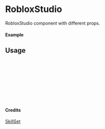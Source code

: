 
<Meta of={RobloxStudio} title="SkillSet/RobloxStudio" />

# RobloxStudio

RobloxStudio component with different props.

#### Example

<Canvas of={RobloxStudio.Primary} />

## Usage

```ts
import { RobloxStudio } from "yadl-ui";

const Example = () => {
  return (
      <RobloxStudio />
  );
};

export default Example;
```

#### Credits
[SkillSet](https://skillicons.dev)
